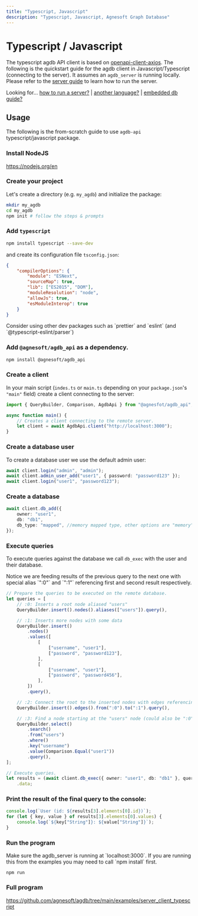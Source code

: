 ```yaml
---
title: "Typescript, Javascript"
description: "Typescript, Javascript, Agnesoft Graph Database"
---
```



# Typescript / Javascript

The typescript agdb API client is based on [openapi-client-axios](https://www.npmjs.com/package/openapi-client-axios). The following is the quickstart guide for the agdb client in Javascript/Typescript (connecting to the server). It assumes an `agdb_server` is running locally. Please refer to the [server guide](/docs/guides/how-to-run-server) to learn how to run the server.

Looking for... [how to run a server?](/docs/guides/how-to-run-server) | [another language?](/api-docs/openapi) | [embedded db guide?](/docs/guides/quickstart)

## Usage

The following is the from-scratch guide to use `agdb-api` typescript/javascript package.

<Steps>

### Install NodeJS

https://nodejs.org/en

### Create your project

Let's create a directory (e.g. `my_agdb`) and initialize the package:

```bash
mkdir my_agdb
cd my_agdb
npm init # follow the steps & prompts
```

### Add `typescript`

```bash
npm install typescript --save-dev
```

and create its configuration file `tsconfig.json`:

```json
{
    "compilerOptions": {
        "module": "ESNext",
        "sourceMap": true,
        "lib": ["ES2015", "DOM"],
        "moduleResolution": "node",
        "allowJs": true,
        "esModuleInterop": true
    }
}
```

<Callout>
    Consider using other dev packages such as `prettier` and `eslint` (and
    `@typescript-eslint/parser`)
</Callout>

### Add `@agnesoft/agdb_api` as a dependency.

```bash
npm install @agnesoft/agdb_api
```

### Create a client

In your main script (`indes.ts` or `main.ts` depending on your `package.json`'s `"main"` field) create a client connecting to the server:

```ts
import { QueryBuilder, Comparison, AgdbApi } from "@agnesfot/agdb_api";

async function main() {
    // Creates a client connecting to the remote server.
    let client = await AgdbApi.client("http://localhost:3000");
}
```

### Create a database user

To create a database user we use the default admin user:

```ts
await client.login("admin", "admin");
await client.admin_user_add("user1", { password: "password123" });
await client.login("user1", "password123");
```

### Create a database

```ts
await client.db_add({
    owner: "user1",
    db: "db1",
    db_type: "mapped", //memory mapped type, other options are "memory" and "file"
});
```

### Execute queries

To execute queries against the database we call `db_exec` with the user and their database.

<Callout type="info">
    Notice we are feeding results of the previous query to the next one with
    special alias `":0"` and `":1"` referencing first and second result
    respectively.
</Callout>

```ts
// Prepare the queries to be executed on the remote database.
let queries = [
    // :0: Inserts a root node aliased "users"
    QueryBuilder.insert().nodes().aliases(["users"]).query(),

    // :1: Inserts more nodes with some data
    QueryBuilder.insert()
        .nodes()
        .values([
            [
                ["username", "user1"],
                ["password", "password123"],
            ],
            [
                ["username", "user1"],
                ["password", "password456"],
            ],
        ])
        .query(),

    // :2: Connect the root to the inserted nodes with edges referencing both from previous queries
    QueryBuilder.insert().edges().from(":0").to(":1").query(),

    // :3: Find a node starting at the "users" node (could also be ":0" in this instance) with specific username
    QueryBuilder.select()
        .search()
        .from("users")
        .where()
        .key("username")
        .value(Comparison.Equal("user1"))
        .query(),
];

// Execute queries.
let results = (await client.db_exec({ owner: "user1", db: "db1" }, queries))
    .data;
```

### Print the result of the final query to the console:

```ts
console.log(`User (id: ${results[3].elements[0].id})`);
for (let { key, value } of results[3].elements[0].values) {
    console.log(`${key["String"]}: ${value["String"]}`);
}
```

### Run the program

<Callout type="warning">
    Make sure the agdb_server is running at `localhost:3000`.
</Callout>

<Callout>
    If you are running this from the examples you may need to call `npm install`
    first.
</Callout>

```
npm run
```

### Full program

https://github.com/agnesoft/agdb/tree/main/examples/server_client_typescript

</Steps>
